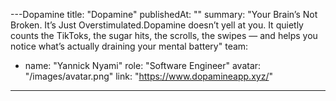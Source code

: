 ---Dopamine
title: "Dopamine"
publishedAt: ""
summary: "Your Brain’s Not Broken. It’s Just Overstimulated.Dopamine doesn’t yell at you. It quietly counts the TikToks, the sugar hits, the scrolls, the swipes — and helps you notice what’s actually draining your mental battery"
team:
  - name: "Yannick Nyami"
    role: "Software Engineer"
    avatar: "/images/avatar.png"
link: "https://www.dopamineapp.xyz/"
---
